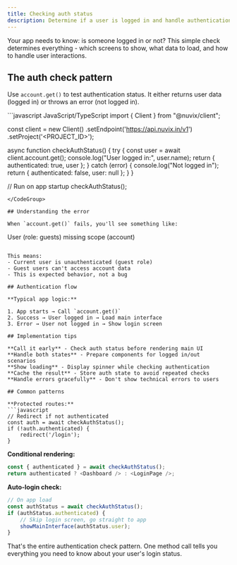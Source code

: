 ```yaml
---
title: Checking auth status
description: Determine if a user is logged in and handle authentication states properly in your Nuvix application.
---
```


Your app needs to know: is someone logged in or not? This simple check determines everything - which screens to show, what data to load, and how to handle user interactions.

## The auth check pattern

Use `account.get()` to test authentication status. It either returns user data (logged in) or throws an error (not logged in).

<CodeGroup>
```javascript JavaScript/TypeScript
import { Client } from "@nuvix/client";

const client = new Client()
    .setEndpoint('https://api.nuvix.in/v1')
    .setProject('<PROJECT_ID>');

async function checkAuthStatus() {
    try {
        const user = await client.account.get();
        console.log("User logged in:", user.name);
        return { authenticated: true, user };
    } catch (error) {
        console.log("Not logged in");
        return { authenticated: false, user: null };
    }
}

// Run on app startup
checkAuthStatus();
```
</CodeGroup>

## Understanding the error

When `account.get()` fails, you'll see something like:

```
User (role: guests) missing scope (account)
```

This means:
- Current user is unauthenticated (guest role)
- Guest users can't access account data
- This is expected behavior, not a bug

## Authentication flow

**Typical app logic:**

1. App starts → Call `account.get()`
2. Success → User logged in → Load main interface
3. Error → User not logged in → Show login screen

## Implementation tips

**Call it early** - Check auth status before rendering main UI
**Handle both states** - Prepare components for logged in/out scenarios  
**Show loading** - Display spinner while checking authentication
**Cache the result** - Store auth state to avoid repeated checks
**Handle errors gracefully** - Don't show technical errors to users

## Common patterns

**Protected routes:**
```javascript
// Redirect if not authenticated
const auth = await checkAuthStatus();
if (!auth.authenticated) {
    redirect('/login');
}
```

**Conditional rendering:**
```javascript
const { authenticated } = await checkAuthStatus();
return authenticated ? <Dashboard /> : <LoginPage />;
```

**Auto-login check:**
```javascript
// On app load
const authStatus = await checkAuthStatus();
if (authStatus.authenticated) {
    // Skip login screen, go straight to app
    showMainInterface(authStatus.user);
}
```

That's the entire authentication check pattern. One method call tells you everything you need to know about your user's login status.
